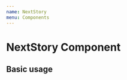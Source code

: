 ```yaml
---
name: NextStory
menu: Components
---
```



# NextStory Component
<Props of={NextStory} />

## Basic usage

<Playground>
    <NextStory
        subtitle="Subtitle"
        paragraph="Lorem ipsum dolor sit, amet consectetur adipisicing elit. Voluptates hic tenetur."
    />
</Playground>